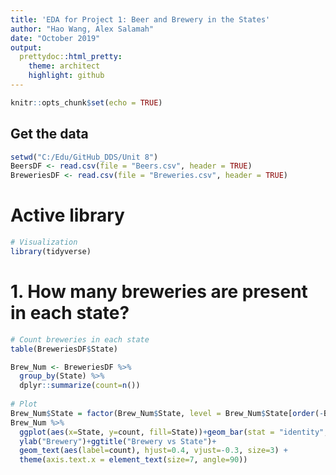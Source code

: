 ```yaml
---
title: 'EDA for Project 1: Beer and Brewery in the States'
author: "Hao Wang, Alex Salamah"
date: "October 2019"
output:
  prettydoc::html_pretty:
    theme: architect
    highlight: github
---
```


```r
knitr::opts_chunk$set(echo = TRUE)
```

## Get the data
```r
setwd("C:/Edu/GitHub_DDS/Unit 8")
BeersDF <- read.csv(file = "Beers.csv", header = TRUE)
BreweriesDF <- read.csv(file = "Breweries.csv", header = TRUE)
```

# Active library
```r
# Visualization
library(tidyverse)
```

# 1. How many breweries are present in each state?
```r
# Count breweries in each state
table(BreweriesDF$State)

Brew_Num <- BreweriesDF %>%
  group_by(State) %>%
  dplyr::summarize(count=n())
     
# Plot
Brew_Num$State = factor(Brew_Num$State, level = Brew_Num$State[order(-Brew_Num$count)]) 
Brew_Num %>% 
  ggplot(aes(x=State, y=count, fill=State))+geom_bar(stat = "identity", width = 0.8) +
  ylab("Brewery")+ggtitle("Brewery vs State")+
  geom_text(aes(label=count), hjust=0.4, vjust=-0.3, size=3) +
  theme(axis.text.x = element_text(size=7, angle=90))
```
